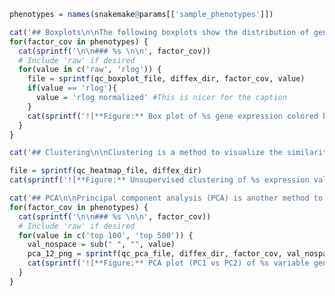 ```r
phenotypes = names(snakemake@params[['sample_phenotypes']])

cat('## Boxplots\n\nThe following boxplots show the distribution of gene expression counts in the different samples.\n\n')
for(factor_cov in phenotypes) {
  cat(sprintf('\n\n### %s \n\n', factor_cov))
  # Include 'raw' if desired
  for(value in c('raw', 'rlog')) {
    file = sprintf(qc_boxplot_file, diffex_dir, factor_cov, value)
    if(value == 'rlog'){
      value = 'rlog normalized' #This is nicer for the caption
    }
    cat(sprintf('![**Figure:** Box plot of %s gene expression colored by %s.](%s) \n\n', value, factor_cov, file))
  }
}
```

```r
cat('## Clustering\n\nClustering is a method to visualize the similarity and difference among samples. Unsupervised clustering using complete linkage of the Euclidian distances of the gene expression profiles of pairwise samples is shown below.\n\n')

file = sprintf(qc_heatmap_file, diffex_dir)
cat(sprintf('![**Figure:** Unsupervised clustering of %s expression values colored by %s.](%s) \n\n', value, paste(phenotypes, collapse = ', '), file))
```

```r
cat('## PCA\n\nPrincipal component analysis (PCA) is another method to visualize the similarity and difference among samples. PCA was applied to the normalized gene expression profiles of the samples.\n\n')
for(factor_cov in phenotypes) {
  cat(sprintf('\n\n### %s \n\n', factor_cov))
  # Include 'raw' if desired
  for(value in c('top 100', 'top 500')) {
    val_nospace = sub(" ", "", value)
    pca_12_png = sprintf(qc_pca_file, diffex_dir, factor_cov, val_nospace)
    cat(sprintf('![**Figure:** PCA plot (PC1 vs PC2) of %s variable genes colored by %s.](%s) \n\n', value, factor_cov, pca_12_png))
  }
}
```
